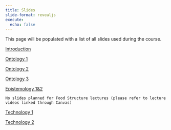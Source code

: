 ```yaml
---
title: Slides 
slide-format: revealjs
execute:
  echo: false
---
```


This page will be populated with a list of all slides used during the course.

[Introduction](../slides/one/)

[Ontology 1](../slides/two/)

[Ontology 2](../slides/three/)

[Ontology 3](../slides/four/)

[Epistemology 1&2](../slides/five/)

`No slides planned for Food Structure lectures (please refer to lecture videos linked through Canvas)`

[Technology 1](../slides/seven/)

[Technology 2](../slides/AI/)
